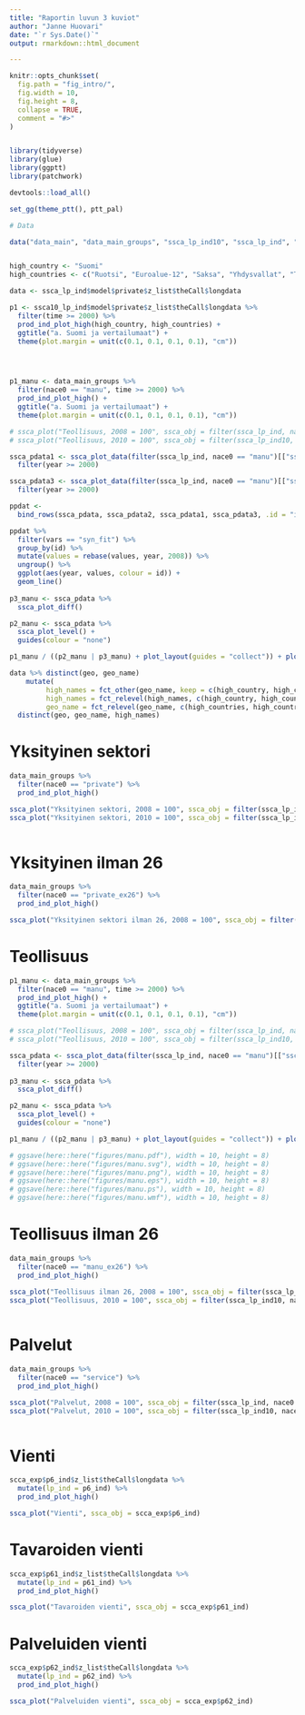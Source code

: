 ```yaml
---
title: "Raportin luvun 3 kuviot"
author: "Janne Huovari"
date: "`r Sys.Date()`"
output: rmarkdown::html_document

---
```


```r
knitr::opts_chunk$set(
  fig.path = "fig_intro/",
  fig.width = 10,
  fig.height = 8,
  collapse = TRUE,
  comment = "#>"
)


library(tidyverse)
library(glue)
library(ggptt)
library(patchwork)

devtools::load_all()

set_gg(theme_ptt(), ptt_pal)

# Data

data("data_main", "data_main_groups", "ssca_lp_ind10", "ssca_lp_ind", "scca_exp")


high_country <- "Suomi"
high_countries <- c("Ruotsi", "Euroalue-12", "Saksa", "Yhdysvallat", "Tanska")


```


```r
data <- ssca_lp_ind$model$private$z_list$theCall$longdata

p1 <- ssca10_lp_ind$model$private$z_list$theCall$longdata %>% 
  filter(time >= 2000) %>% 
  prod_ind_plot_high(high_country, high_countries) +
  ggtitle("a. Suomi ja vertailumaat") +
  theme(plot.margin = unit(c(0.1, 0.1, 0.1, 0.1), "cm"))




p1_manu <- data_main_groups %>% 
  filter(nace0 == "manu", time >= 2000) %>% 
  prod_ind_plot_high() +
  ggtitle("a. Suomi ja vertailumaat") +
  theme(plot.margin = unit(c(0.1, 0.1, 0.1, 0.1), "cm"))

# ssca_plot("Teollisuus, 2008 = 100", ssca_obj = filter(ssca_lp_ind, nace0 == "manu")[["ssca_obj_08"]][[1]])
# ssca_plot("Teollisuus, 2010 = 100", ssca_obj = filter(ssca_lp_ind10, nace0 == "manu")[["ssca_obj_10"]][[1]])

ssca_pdata1 <- ssca_plot_data(filter(ssca_lp_ind, nace0 == "manu")[["ssca_obj_08"]][[1]]) %>% 
  filter(year >= 2000)

ssca_pdata3 <- ssca_plot_data(filter(ssca_lp_ind, nace0 == "manu")[["ssca_obj_96"]][[1]]) %>% 
  filter(year >= 2000)

ppdat <- 
  bind_rows(ssca_pdata, ssca_pdata2, ssca_pdata1, ssca_pdata3, .id = "id")

ppdat %>% 
  filter(vars == "syn_fit") %>% 
  group_by(id) %>% 
  mutate(values = rebase(values, year, 2008)) %>% 
  ungroup() %>% 
  ggplot(aes(year, values, colour = id)) +
  geom_line()
  
p3_manu <- ssca_pdata %>% 
  ssca_plot_diff() 

p2_manu <- ssca_pdata %>% 
  ssca_plot_level() +
  guides(colour = "none")

p1_manu / ((p2_manu | p3_manu) + plot_layout(guides = "collect")) + plot_layout(heights = c(3, 2))

data %>% distinct(geo, geo_name)  
    mutate( 
         high_names = fct_other(geo_name, keep = c(high_country, high_countries), other_level = "muut"),
         high_names = fct_relevel(high_names, c(high_country, high_countries), after = 0),
         geo_name = fct_relevel(geo_name, c(high_countries, high_country), after = Inf)) %>% 
  distinct(geo, geo_name, high_names)

```

# Yksityinen sektori

```r

data_main_groups %>% 
  filter(nace0 == "private") %>% 
  prod_ind_plot_high()

ssca_plot("Yksityinen sektori, 2008 = 100", ssca_obj = filter(ssca_lp_ind, nace0 == "private")[["ssca_obj_08"]][[1]])
ssca_plot("Yksityinen sektori, 2010 = 100", ssca_obj = filter(ssca_lp_ind10, nace0 == "private")[["ssca_obj_10"]][[1]])
  
```

# Yksityinen ilman 26

```r

data_main_groups %>% 
  filter(nace0 == "private_ex26") %>% 
  prod_ind_plot_high()

ssca_plot("Yksityinen sektori ilman 26, 2008 = 100", ssca_obj = filter(ssca_lp_ind, nace0 == "private_ex26")[["ssca_obj_08"]][[1]])


```

# Teollisuus

```r

p1_manu <- data_main_groups %>% 
  filter(nace0 == "manu", time >= 2000) %>% 
  prod_ind_plot_high() +
  ggtitle("a. Suomi ja vertailumaat") +
  theme(plot.margin = unit(c(0.1, 0.1, 0.1, 0.1), "cm"))

# ssca_plot("Teollisuus, 2008 = 100", ssca_obj = filter(ssca_lp_ind, nace0 == "manu")[["ssca_obj_08"]][[1]])
# ssca_plot("Teollisuus, 2010 = 100", ssca_obj = filter(ssca_lp_ind10, nace0 == "manu")[["ssca_obj_10"]][[1]])

ssca_pdata <- ssca_plot_data(filter(ssca_lp_ind, nace0 == "manu")[["ssca_obj_08"]][[1]]) %>% 
  filter(year >= 2000)
  
p3_manu <- ssca_pdata %>% 
  ssca_plot_diff() 

p2_manu <- ssca_pdata %>% 
  ssca_plot_level() +
  guides(colour = "none")

p1_manu / ((p2_manu | p3_manu) + plot_layout(guides = "collect")) + plot_layout(heights = c(3, 2))

# ggsave(here::here("figures/manu.pdf"), width = 10, height = 8)
# ggsave(here::here("figures/manu.svg"), width = 10, height = 8)
# ggsave(here::here("figures/manu.png"), width = 10, height = 8)
# ggsave(here::here("figures/manu.eps"), width = 10, height = 8)
# ggsave(here::here("figures/manu.ps"), width = 10, height = 8)
# ggsave(here::here("figures/manu.wmf"), width = 10, height = 8)

```

# Teollisuus ilman 26

```r

data_main_groups %>% 
  filter(nace0 == "manu_ex26") %>% 
  prod_ind_plot_high()

ssca_plot("Teollisuus ilman 26, 2008 = 100", ssca_obj = filter(ssca_lp_ind, nace0 == "manu_ex26")[["ssca_obj_08"]][[1]])
ssca_plot("Teollisuus, 2010 = 100", ssca_obj = filter(ssca_lp_ind10, nace0 == "manu_ex26")[["ssca_obj_10"]][[1]])
  
```

# Palvelut

```r

data_main_groups %>% 
  filter(nace0 == "service") %>% 
  prod_ind_plot_high()

ssca_plot("Palvelut, 2008 = 100", ssca_obj = filter(ssca_lp_ind, nace0 == "service")[["ssca_obj_08"]][[1]])
ssca_plot("Palvelut, 2010 = 100", ssca_obj = filter(ssca_lp_ind10, nace0 == "service")[["ssca_obj_10"]][[1]])
  
```

# Vienti

```r

scca_exp$p6_ind$z_list$theCall$longdata %>% 
  mutate(lp_ind = p6_ind) %>% 
  prod_ind_plot_high()

ssca_plot("Vienti", ssca_obj = scca_exp$p6_ind)

```

# Tavaroiden vienti

```r

scca_exp$p61_ind$z_list$theCall$longdata %>% 
  mutate(lp_ind = p61_ind) %>% 
  prod_ind_plot_high()

ssca_plot("Tavaroiden vienti", ssca_obj = scca_exp$p61_ind)

```

# Palveluiden vienti

```r

scca_exp$p62_ind$z_list$theCall$longdata %>% 
  mutate(lp_ind = p62_ind) %>% 
  prod_ind_plot_high()

ssca_plot("Palveluiden vienti", ssca_obj = scca_exp$p62_ind)

```
